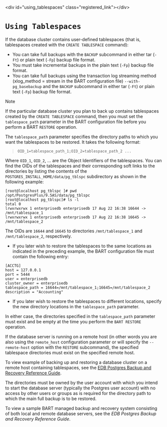 \<div id="using\_tablespaces" class="registered\_link"\>\</div\>

# `Using Tablespaces`

If the database cluster contains user-defined tablespaces (that is, tablespaces created with the `CREATE TABLESPACE` command):

  - You can take full backups with the `BACKUP` subcommand in either tar (`-Ft`) or plain text (`-Fp`) backup file format.
  - You must take incremental backups in the plain text (`-Fp`) backup file format.
  - You can take full backups using the transaction log streaming method (xlog\_method = stream in the BART configuration file) `--with-pg_basebackup` and the `BACKUP` subcommand in either tar (`-Ft`) or plain text (`-Fp`) backup file format.

<div class="note">

<div class="title">

Note

</div>

If the particular database cluster you plan to back up contains tablespaces created by the `CREATE TABLESPACE` command, then you must set the `tablespace_path` parameter in the BART configuration file before you perform a BART `RESTORE` operation.

</div>

The `tablespace_path` parameter specifies the directory paths to which you want the tablespaces to be restored. It takes the following format:

> `OID_1=tablespace_path_1;OID_2=tablespace_path_2 ...`

Where `OID_1`, `OID_2`, … are the Object Identifiers of the tablespaces. You can find the OIDs of the tablespaces and their corresponding soft links to the directories by listing the contents of the `POSTGRES_INSTALL_HOME/data/pg_tblspc` subdirectory as shown in the following example:

``` text
[root@localhost pg_tblspc ]# pwd
/opt/PostgresPlus/9.5AS/data/pg_tblspc
[root@localhost pg_tblspc]# ls -l
total 0
lrwxrwxrwx 1 enterprisedb enterprisedb 17 Aug 22 16:38 16644 -> /mnt/tablespace_1
lrwxrwxrwx 1 enterprisedb enterprisedb 17 Aug 22 16:38 16645 -> /mnt/tablespace_2
```

The OIDs are `16644` and `16645` to directories `/mnt/tablespace_1` and `/mnt/tablespace_2`, respectively.

  - If you later wish to restore the tablespaces to the same locations as indicated in the preceding example, the BART configuration file must contain the following entry:

<!-- end list -->

``` text
[ACCTG]
host = 127.0.0.1
port = 5444
user = enterprisedb
cluster_owner = enterprisedb
tablespace_path = 16644=/mnt/tablespace_1;16645=/mnt/tablespace_2
description = "Accounting"
```

  - If you later wish to restore the tablespaces to different locations, specify the new directory locations in the `tablespace_path` parameter.

In either case, the directories specified in the `tablespace_path` parameter must exist and be empty at the time you perform the `BART RESTORE` operation.

If the database server is running on a remote host (in other words you are also using the `remote_host` configuration parameter or will specify the `--remote-host` option with the `RESTORE` subcommand), the specified tablespace directories must exist on the specified remote host.

To view example of backing up and restoring a database cluster on a remote host containing tablespaces, see the [EDB Postgres Backup and Recovery Reference Guide](https://www.enterprisedb.com/edb-docs/).

The directories must be owned by the user account with which you intend to start the database server (typically the Postgres user account) with no access by other users or groups as is required for the directory path to which the main full backup is to be restored.

To view a sample BART managed backup and recovery system consisting of both local and remote database servers, see the *EDB Postgres Backup and Recovery Reference Guide*.
